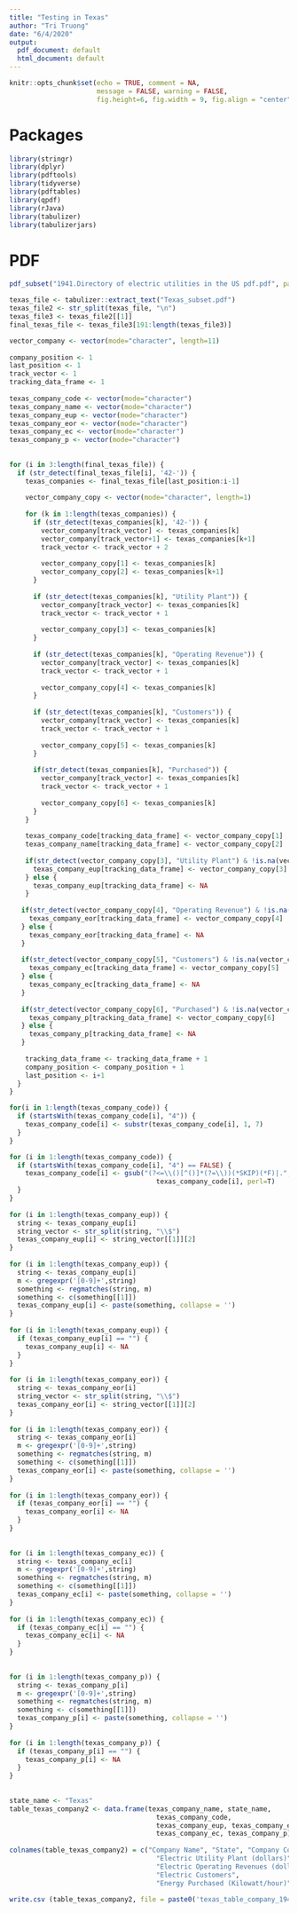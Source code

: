```yaml
---        
title: "Testing in Texas"        
author: "Tri Truong"        
date: "6/4/2020"        
output:         
  pdf_document: default        
  html_document: default        
---        
```

         
```r
knitr::opts_chunk$set(echo = TRUE, comment = NA,         
                      message = FALSE, warning = FALSE,        
                      fig.height=6, fig.width = 9, fig.align = "center")        
```        
         
# Packages        
         
```r
library(stringr)        
library(dplyr)        
library(pdftools)        
library(tidyverse)        
library(pdftables)        
library(qpdf)        
library(rJava)        
library(tabulizer)        
library(tabulizerjars)        
```        
         
# PDF        
         
```r
pdf_subset("1941.Directory of electric utilities in the US pdf.pdf", page= 842:875, output= "Texas_subset.pdf")        
```        
         
         
```r
texas_file <- tabulizer::extract_text("Texas_subset.pdf")        
texas_file2 <- str_split(texas_file, "\n")        
texas_file3 <- texas_file2[[1]]        
final_texas_file <- texas_file3[191:length(texas_file3)]        
```        
     
   
         
```r
vector_company <- vector(mode="character", length=11)        
         
company_position <- 1        
last_position <- 1        
track_vector <- 1        
tracking_data_frame <- 1        
         
texas_company_code <- vector(mode="character")        
texas_company_name <- vector(mode="character")        
texas_company_eup <- vector(mode="character")        
texas_company_eor <- vector(mode="character")        
texas_company_ec <- vector(mode="character")        
texas_company_p <- vector(mode="character")        
         
         
for (i in 3:length(final_texas_file)) {        
  if (str_detect(final_texas_file[i], '42-')) {        
    texas_companies <- final_texas_file[last_position:i-1]        
            
    vector_company_copy <- vector(mode="character", length=1)        
            
    for (k in 1:length(texas_companies)) {        
      if (str_detect(texas_companies[k], '42-')) {        
        vector_company[track_vector] <- texas_companies[k]        
        vector_company[track_vector+1] <- texas_companies[k+1]        
        track_vector <- track_vector + 2        
                
        vector_company_copy[1] <- texas_companies[k]        
        vector_company_copy[2] <- texas_companies[k+1]        
      }        
              
      if (str_detect(texas_companies[k], "Utility Plant")) {        
        vector_company[track_vector] <- texas_companies[k]        
        track_vector <- track_vector + 1        
                
        vector_company_copy[3] <- texas_companies[k]        
      }        
              
      if (str_detect(texas_companies[k], "Operating Revenue")) {        
        vector_company[track_vector] <- texas_companies[k]        
        track_vector <- track_vector + 1        
                
        vector_company_copy[4] <- texas_companies[k]        
      }        
              
      if (str_detect(texas_companies[k], "Customers")) {        
        vector_company[track_vector] <- texas_companies[k]        
        track_vector <- track_vector + 1        
                
        vector_company_copy[5] <- texas_companies[k]        
      }        
              
      if(str_detect(texas_companies[k], "Purchased")) {        
        vector_company[track_vector] <- texas_companies[k]        
        track_vector <- track_vector + 1        
                
        vector_company_copy[6] <- texas_companies[k]        
      }        
    }        
           
    texas_company_code[tracking_data_frame] <- vector_company_copy[1]        
    texas_company_name[tracking_data_frame] <- vector_company_copy[2]        
            
    if(str_detect(vector_company_copy[3], "Utility Plant") & !is.na(vector_company_copy[3])) {        
      texas_company_eup[tracking_data_frame] <- vector_company_copy[3]        
    } else {        
      texas_company_eup[tracking_data_frame] <- NA        
    }        
            
   if(str_detect(vector_company_copy[4], "Operating Revenue") & !is.na(vector_company_copy[4])) {        
     texas_company_eor[tracking_data_frame] <- vector_company_copy[4]        
   } else {        
     texas_company_eor[tracking_data_frame] <- NA        
   }        
         
   if(str_detect(vector_company_copy[5], "Customers") & !is.na(vector_company_copy[5])) {        
     texas_company_ec[tracking_data_frame] <- vector_company_copy[5]        
   } else {        
     texas_company_ec[tracking_data_frame] <- NA        
   }        
         
   if(str_detect(vector_company_copy[6], "Purchased") & !is.na(vector_company_copy[6])) {        
     texas_company_p[tracking_data_frame] <- vector_company_copy[6]        
   } else {        
     texas_company_p[tracking_data_frame] <- NA        
   }        
         
    tracking_data_frame <- tracking_data_frame + 1        
    company_position <- company_position + 1        
    last_position <- i+1        
  }        
}        
```        
         
```r
for(i in 1:length(texas_company_code)) {  
  if (startsWith(texas_company_code[i], "4")) {  
    texas_company_code[i] <- substr(texas_company_code[i], 1, 7)  
  }  
}  
```  
         
         
```r
for (i in 1:length(texas_company_code)) {        
  if (startsWith(texas_company_code[i], "4") == FALSE) {        
    texas_company_code[i] <- gsub("(?<=\\()[^()]*(?=\\))(*SKIP)(*F)|.", "",         
                                     texas_company_code[i], perl=T)        
  }        
}        
         
for (i in 1:length(texas_company_eup)) {        
  string <- texas_company_eup[i]        
  string_vector <- str_split(string, "\\$")        
  texas_company_eup[i] <- string_vector[[1]][2]        
}        
         
for (i in 1:length(texas_company_eup)) {        
  string <- texas_company_eup[i]        
  m <- gregexpr('[0-9]+',string)        
  something <- regmatches(string, m)        
  something <- c(something[[1]])        
  texas_company_eup[i] <- paste(something, collapse = '')        
}        
         
for (i in 1:length(texas_company_eup)) {        
  if (texas_company_eup[i] == "") {        
    texas_company_eup[i] <- NA        
  }        
}        
         
for (i in 1:length(texas_company_eor)) {        
  string <- texas_company_eor[i]        
  string_vector <- str_split(string, "\\$")        
  texas_company_eor[i] <- string_vector[[1]][2]        
}        
         
for (i in 1:length(texas_company_eor)) {        
  string <- texas_company_eor[i]        
  m <- gregexpr('[0-9]+',string)        
  something <- regmatches(string, m)        
  something <- c(something[[1]])        
  texas_company_eor[i] <- paste(something, collapse = '')        
}        
         
for (i in 1:length(texas_company_eor)) {        
  if (texas_company_eor[i] == "") {        
    texas_company_eor[i] <- NA        
  }        
}        
         
         
for (i in 1:length(texas_company_ec)) {        
  string <- texas_company_ec[i]        
  m <- gregexpr('[0-9]+',string)        
  something <- regmatches(string, m)        
  something <- c(something[[1]])        
  texas_company_ec[i] <- paste(something, collapse = '')        
}        
         
for (i in 1:length(texas_company_ec)) {        
  if (texas_company_ec[i] == "") {        
    texas_company_ec[i] <- NA        
  }        
}        
         
         
for (i in 1:length(texas_company_p)) {        
  string <- texas_company_p[i]        
  m <- gregexpr('[0-9]+',string)        
  something <- regmatches(string, m)        
  something <- c(something[[1]])        
  texas_company_p[i] <- paste(something, collapse = '')        
}        
         
for (i in 1:length(texas_company_p)) {        
  if (texas_company_p[i] == "") {        
    texas_company_p[i] <- NA        
  }        
}        
         
         
state_name <- "Texas"        
table_texas_company2 <- data.frame(texas_company_name, state_name,         
                                     texas_company_code,         
                                     texas_company_eup, texas_company_eor,        
                                     texas_company_ec, texas_company_p)        
         
colnames(table_texas_company2) = c("Company Name", "State", "Company Code",         
                                     "Electric Utility Plant (dollars)",         
                                     "Electric Operating Revenues (dollars)",        
                                     "Electric Customers",         
                                     "Energy Purchased (Kilowatt/hour)")        
         
write.csv (table_texas_company2, file = paste0('texas_table_company_1941', '.csv'))        
```        
 
 